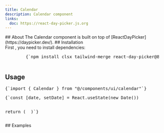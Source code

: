 ```yaml
---
title: Calendar
description: Calendar component
links:
  doc: https://react-day-picker.js.org
---
```


<ComponentPreview name="calendar-demo" />
## About The <MdxBadge>Calendar</MdxBadge> component is built on top of
[ReactDayPicker](https://daypicker.dev/). ## Installation
<div className="not-prose px-4 md:px-0">
  <Step>
    <StepItem title="Install Dependencies">
      First , you need to install dependencies:
      <Pre className="language-bash">
        {`npm install clsx tailwind-merge react-day-picker@8.10.1 date-fns`}
      </Pre>
    </StepItem>
    <StepItem title="Create utils.ts">
      <ComponentUtilsText />
      <ComponentUtils />
    </StepItem>
    <StepItem title="Create Calendar Component">
      <ComponentSource name="calendar-demo" />
    </StepItem>
  </Step>
</div>

## Usage

<div className="not-prose space-y-6">
  <Pre>{`import { Calendar } from "@/components/ui/calendar"`}</Pre>
  <Pre>{`const [date, setDate] = React.useState<Date | undefined>(new Date())
 
return (
  <Calendar
    mode="single"
    selected={date}
    onSelect={setDate}
    className="rounded-md border"
  />
)`}</Pre>
</div>
## Examples
<ComponentPreview name="date-picker-demo" />
